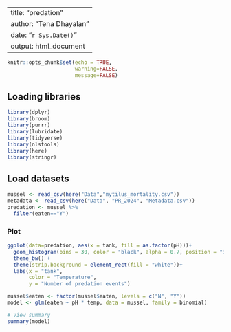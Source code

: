 
---
title: "predation"
author: "Tena Dhayalan"
date: "`r Sys.Date()`"
output: html_document
---

```r
knitr::opts_chunk$set(echo = TRUE, 
                      warning=FALSE, 
                      message=FALSE)
```

## Loading libraries 
```r
library(dplyr)
library(broom)
library(purrr)
library(lubridate)
library(tidyverse)
library(nlstools)
library(here)
library(stringr)

```

## Load datasets 

```r
mussel <- read_csv(here("Data","mytilus_mortality.csv"))
metadata <- read_csv(here("Data", "PR_2024", "Metadata.csv"))
predation <- mussel %>%
  filter(eaten=="Y")
```

### Plot
```r
ggplot(data=predation, aes(x = tank, fill = as.factor(pH)))+
  geom_histogram(bins = 30, color = "black", alpha = 0.7, position = "identity") +
  theme_bw() +
  theme(strip.background = element_rect(fill = "white"))+
  labs(x = "tank",
       color = "Temperature",
       y = "Number of predation events")
```

```r
mussel$eaten <- factor(mussel$eaten, levels = c("N", "Y"))  
model <- glm(eaten ~ pH * temp, data = mussel, family = binomial)

# View summary
summary(model)
```